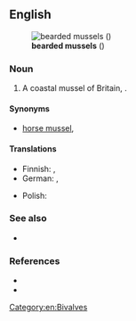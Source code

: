 ==English==
[[File:Modiolus barbatus.jpg|thumb|'''bearded mussels''' ({{taxlink|Modiolus barbatus|species|noshow=1}})]]

===Noun===
{{en-noun}}

# A coastal mussel of Britain, {{taxlink|Modiolus barbatus|species|noshow=1}}.

====Synonyms====
* {{sense|Modiolus barbatus}} [[horse mussel]], {{vern|bearded horse mussel}}

====Translations====
{{trans-top}}
* Finnish: {{t|fi|partasimpukka}}, {{t|fi|''Modiolus barbatus'' -[[simpukka]]}}
* German: {{t|de|Bärtige Miesmuschel|f}}, {{t|de|Bartmuschel|f}}
{{trans-mid}}
* Polish: {{t|pl|omułek brodaty|m}}
{{trans-bottom}}

===See also===
* {{l|en|bearded clam}}

===References===
* {{pedia|i=1|Modiolus barbatus}}
* {{R:WoRMS|140464|i=1|Modiolus barbatus}}

[[Category:en:Bivalves]]